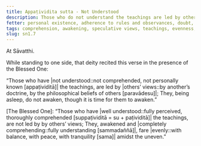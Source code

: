 ```yaml
---
title: Appaṭividita sutta - Not Understood
description: Those who do not understand the teachings are led by others’ views and do not awaken from sleep.
fetter: personal existence, adherence to rules and observances, doubt, ignorance
tags: comprehension, awakening, speculative views, teachings, evenness, unevenness, sn, sn1-11, sn1
slug: sn1.7
---
```


At Sāvatthi.

While standing to one side, that deity recited this verse in the presence of the Blessed One:

“Those who have |not understood::not comprehended, not personally known [appaṭividitā]| the teachings,
are led by |others’ views::by another’s doctrine, by the philosophical beliefs of others [paravādesu]|;
They, being asleep, do not awaken,
though it is time for them to awaken.”

[The Blessed One]: “Those who have |well understood::fully perceived, thoroughly comprehended [suppaṭividitā = su + paṭividitā]| the teachings,
are not led by by others’ views;
They, awakened and |completely comprehending::fully understanding [sammadaññā]|,
fare |evenly::with balance, with peace, with tranquility [sama]| amidst the uneven.”
